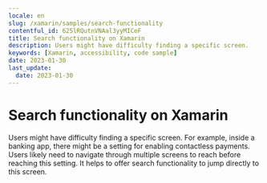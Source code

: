 ```yaml
---
locale: en
slug: /xamarin/samples/search-functionality
contentful_id: 625lRQutnVNAal3yyMICeF
title: Search functionality on Xamarin
description: Users might have difficulty finding a specific screen.
keywords: [Xamarin, accessibility, code sample]
date: 2023-01-30
last_update:
  date: 2023-01-30
---
```


# Search functionality on Xamarin

Users might have difficulty finding a specific screen. For example, inside a banking app, there might be a setting for enabling contactless payments. Users likely need to navigate through multiple screens to reach before reaching this setting. It helps to offer search functionality to jump directly to this screen.

<CodeSample id="screen-search" locale="en" platform="xamarin"/>
